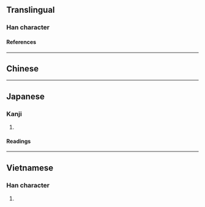 {{also|咱}}
{{character info}}
{{character info|0x2F808}}
==Translingual==

===Han character===
{{Han char|rn=9|rad=人|as=09|sn=11|four=28264|canj=OHOA,OHYA|ids=⿰亻昝}}

====References====
{{Han ref|kx=0112.071|dkj=00923|hdz=10194.040|uh=507A}}
{{Han ref|uh=2F808}}

----

==Chinese==
{{zh-see|咱|v}}

----

==Japanese==

===Kanji===
{{ja-kanji|grade=|rs=人09}}

# {{rfdef|ja|sort=人09}}

====Readings====
{{ja-readings
|on=さん
}}

----

==Vietnamese==

===Han character===
{{vi-readings|reading=ta}}

# {{han tu form of|ta|[[I]]; [[me]]; [[we]]; [[us]]}}